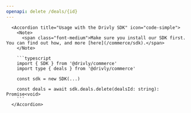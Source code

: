 ```yaml
---
openapi: delete /deals/{id}
---
```


      <Accordion title="Usage with the Drivly SDK" icon="code-simple">
        <Note>
          <span class="font-medium">Make sure you install our SDK first. You can find out how, and more [here](/commerce/sdk).</span>
        </Note>

        ```typescript
        import { SDK } from '@drivly/commerce'
        import type { deals } from '@drivly/commerce'

        const sdk = new SDK(...)

        const deals = await sdk.deals.delete(dealsId: string): Promise<void>
        ```
      </Accordion>
